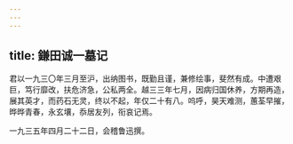 ```yaml
---
---
---
```

title: 鎌田诚一墓记
---



君以一九三〇年三月至沪，出纳图书，既勤且谨，兼修绘事，斐然有成。中遭艰巨，笃行靡改，扶危济急，公私两全。越三三年七月，因病归国休养，方期再造，展其英才，而药石无灵，终以不起，年仅二十有八。呜呼，昊天难测，蕙荃早摧，晔晔青春，永玄壤，忝居友列，衔哀记焉。

一九三五年四月二十二日，会稽鲁迅撰。